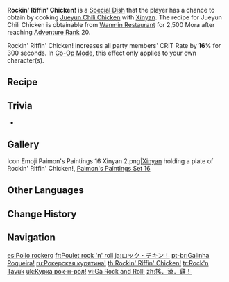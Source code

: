 {{Food Infobox
|id              = 108174
|description     = Its demonic appearance hides an absolutely demonic spiciness. Eat it, tear up, eat some more, and don't stop till you drop! Surely only a demon could have invented such a dish!
|image           = Item Rockin' Riffin' Chicken!.png
|type            = ATK-Boosting Dishes
|effectType      = CRIT Rate Up
|effect          = Increases all party members' CRIT Rate by '''16'''% for 300s.
|eff_att1        = CRIT Rate
|quality         = 2
|base            = Jueyun Chili Chicken
|character       = Xinyan
}}
'''Rockin' Riffin' Chicken!''' is a [[Special Dish]] that the player has a chance to obtain by cooking [[Jueyun Chili Chicken]] with [[Xinyan]]. The recipe for Jueyun Chili Chicken is obtainable from [[Wanmin Restaurant]] for 2,500 Mora after reaching [[Adventure Rank]] 20.

Rockin' Riffin' Chicken! increases all party members' CRIT Rate by '''16'''% for 300 seconds. In [[Co-Op Mode]], this effect only applies to your own character(s).

==Recipe==
{{Recipe
|Fowl = 2
|Jueyun Chili = 1
|Pepper = 1
|character = Xinyan
|type = Cooking
|sort = Fowl;Jueyun Chili;Pepper
}}

==Trivia==
* {{Mail Attachments by Category List}}

==Gallery==
<gallery>
Icon Emoji Paimon's Paintings 16 Xinyan 2.png|[[Xinyan]] holding a plate of Rockin' Riffin' Chicken!, [[Paimon's Paintings#Set 16|Paimon's Paintings Set 16]]
</gallery>

==Other Languages==
{{Other Languages
|en      = Rockin' Riffin' Chicken!
|zhs     = 摇・滚・鸡！
|zhs_rm  = Yáo - Gǔn - Jī!
|zht     = 搖・滾・雞！
|zht_rm  = Yáo - Gǔn - Jī!
|zh_tl   = Rock 'n' Roll Chicken!
|ja      = ロック・チキン！
|ja_rm   = Rokku Chikin!
|ja_tl   = Rock Chicken!
|ko      = 로・큰・닭!
|ko_tl   = Rock'n'Chicken!
|es      = Pollo rockero
|es_tl   = Rocking Chicken
|fr      = Poulet rock 'n' roll
|fr_tl   = Rock 'n' Roll Chicken
|ru      = Рокерская курятина!
|ru_tl   = Rocker Chicken!
|th      = Rockin' Riffin' Chicken!
|vi      = Gà Rock and Roll!
|vi_tl   = Rock and Roll Chicken!
|de      = Höllenhühnchen!
|de_tl   = Hell Chicken!
|id      = Rockin' Riffin' Chicken!
|pt      = Galinha Roqueira!
|pt_tl   = 
|tr      = Rock'n Tavuk
|tr_tl   = Rock'n Chicken
|it      = Pollo rock 'n' roll!
|it_tl   = 
}}

==Change History==
{{Change History|1.1}}

==Navigation==
{{Food Navbox|type=Special Dishes}}

[[es:Pollo rockero]]
[[fr:Poulet rock 'n' roll]]
[[ja:ロック・チキン！]]
[[pt-br:Galinha Roqueira!]]
[[ru:Рокерская курятина!]]
[[th:Rockin' Riffin' Chicken!]]
[[tr:Rock'n Tavuk]]
[[uk:Курка рок-н-рол!]]
[[vi:Gà Rock and Roll!]]
[[zh:搖．滾．雞！]]